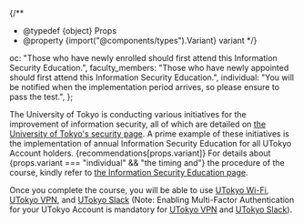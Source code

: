{/**
  * @typedef {object} Props
  * @property {import("@components/types").Variant} variant
  */}

  oc: "Those who have newly enrolled should first attend this Information Security Education.",
  faculty_members: "Those who have newly appointed should first attend this Information Security Education.",
  individual: "You will be notified when the implementation period arrives, so please ensure to pass the test.",
};

The University of Tokyo is conducting various initiatives for the improvement of information security, all of which are detailed on [the University of Tokyo's security page](https://univtokyo.sharepoint.com/sites/Security/SitePages/en/Home.aspx). A prime example of these initiatives is the implementation of annual Information Security Education for all UTokyo Account holders. {recommendations[props.variant]} For details about {props.variant === "individual" && "the timing and"} the procedure of the course, kindly refer to [the Information Security Education page](https://univtokyo.sharepoint.com/sites/Security/SitePages/en/Information_Security_Education.aspx).

Once you complete the course, you will be able to use [UTokyo Wi-Fi](/en/utokyo_wifi/), [UTokyo VPN](/en/utokyo_vpn/), and [UTokyo Slack](/en/slack/) (Note: Enabling Multi-Factor Authentication for your UTokyo Account is mandatory for [UTokyo VPN](/en/utokyo_vpn/) and [UTokyo Slack](/en/slack/)).
